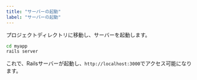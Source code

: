 ```yaml
---
title: "サーバーの起動"
label: "サーバーの起動"
---
```


プロジェクトディレクトリに移動し、サーバーを起動します。

```bash
cd myapp
rails server
```

これで、Railsサーバーが起動し、`http://localhost:3000`でアクセス可能になります。
